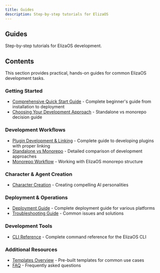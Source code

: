 ```yaml
---
title: Guides
description: Step-by-step tutorials for ElizaOS
---
```


## Guides

Step-by-step tutorials for ElizaOS development.

## Contents

This section provides practical, hands-on guides for common ElizaOS development tasks.

### Getting Started

- [Comprehensive Quick Start Guide](./quickstart-comprehensive) - Complete beginner's guide from
  installation to deployment
- [Choosing Your Development Approach](./choosing-development-approach) - Standalone vs monorepo
  decision guide

### Development Workflows

- [Plugin Development & Linking](../../guides/plugin-development-linking) - Complete guide to
  developing plugins with proper linking
- [Standalone vs Monorepo](../../guides/standalone-vs-monorepo) - Detailed comparison of development
  approaches
- [Monorepo Workflow](../../guides/monorepo-workflow) - Working with ElizaOS monorepo structure

### Character & Agent Creation

- [Character Creation](./character-creation) - Creating compelling AI personalities

### Deployment & Operations

- [Deployment Guide](./deployment-guide) - Complete deployment guide for various platforms
- [Troubleshooting Guide](./troubleshooting-guide) - Common issues and solutions

### Development Tools

- [CLI Reference](./cli-reference) - Complete command reference for the ElizaOS CLI

### Additional Resources

- [Templates Overview](../templates/) - Pre-built templates for common use cases
- [FAQ](../faq) - Frequently asked questions
